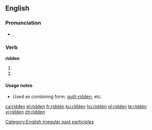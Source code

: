 {{also|-ridden}}

==English==

===Pronunciation===
* {{a|UK|US}} {{IPA|/ˈɹɪdn̩/}}, {{SAMPA|/"r\Id@n/}}

===Verb===
'''ridden'''
# {{past participle of|[[ride]]}}
# {{past participle of|[[rid]]}}

====Usage notes====
*Used as combining form: [[guilt-ridden]], etc.

[[Category:English irregular past participles]]

[[ca:ridden]]
[[el:ridden]]
[[fr:ridden]]
[[ku:ridden]]
[[hu:ridden]]
[[pl:ridden]]
[[te:ridden]]
[[vi:ridden]]
[[zh:ridden]]